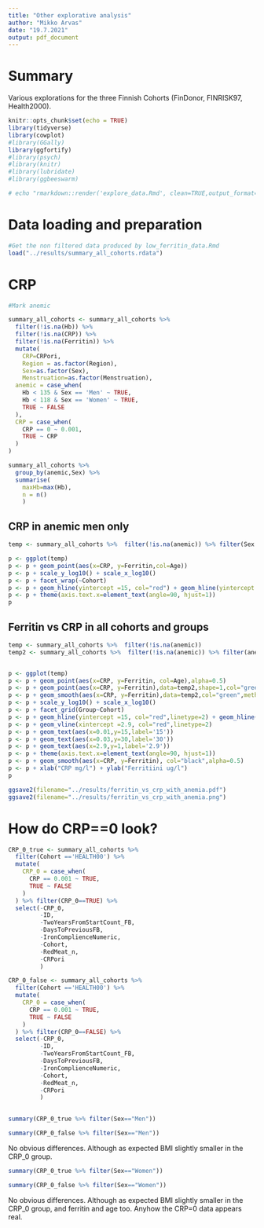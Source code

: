 ```yaml
---
title: "Other explorative analysis"
author: "Mikko Arvas"
date: "19.7.2021"
output: pdf_document
---
```



# Summary

Various explorations for the three Finnish Cohorts (FinDonor, FINRISK97, Health2000). 

```r
knitr::opts_chunk$set(echo = TRUE)
library(tidyverse)
library(cowplot)
#library(GGally)
library(ggfortify)
#library(psych)
#library(knitr)
#library(lubridate)
#library(ggbeeswarm)

# echo "rmarkdown::render('explore_data.Rmd', clean=TRUE,output_format='pdf_document',output_file='../results/explore_data_FIN.pdf')" | R --slave

```

# Data loading and preparation

```r
#Get the non filtered data produced by low_ferritin_data.Rmd
load("../results/summary_all_cohorts.rdata")
```


# CRP

```r

#Mark anemic

summary_all_cohorts <- summary_all_cohorts %>% 
  filter(!is.na(Hb)) %>% 
  filter(!is.na(CRP)) %>%
  filter(!is.na(Ferritin)) %>% 
  mutate(
    CRP=CRPori,
    Region = as.factor(Region),
    Sex=as.factor(Sex),
    Menstruation=as.factor(Menstruation),
  anemic = case_when(
    Hb < 135 & Sex == 'Men' ~ TRUE,
    Hb < 118 & Sex == 'Women' ~ TRUE,
    TRUE ~ FALSE
  ),
  CRP = case_when(
    CRP == 0 ~ 0.001,
    TRUE ~ CRP
  )
)

summary_all_cohorts %>% 
  group_by(anemic,Sex) %>% 
  summarise(
    maxHb=max(Hb),
    n = n()
    )

```

## CRP in anemic men only

```r
temp <- summary_all_cohorts %>%  filter(!is.na(anemic)) %>% filter(Sex == 'Men') %>% filter(anemic == TRUE)

p <- ggplot(temp)
p <- p + geom_point(aes(x=CRP, y=Ferritin,col=Age))
p <- p + scale_y_log10() + scale_x_log10() 
p <- p + facet_wrap(~Cohort)
p <- p + geom_hline(yintercept =15, col="red") + geom_hline(yintercept =30, col="red")
p <- p + theme(axis.text.x=element_text(angle=90, hjust=1))
p

```

## Ferritin vs CRP in all cohorts and groups 

```r
temp <- summary_all_cohorts %>%  filter(!is.na(anemic)) 
temp2 <- summary_all_cohorts %>%  filter(!is.na(anemic)) %>% filter(anemic == TRUE)


p <- ggplot(temp)
p <- p + geom_point(aes(x=CRP, y=Ferritin, col=Age),alpha=0.5)
p <- p + geom_point(aes(x=CRP, y=Ferritin),data=temp2,shape=1,col="green")
p <- p + geom_smooth(aes(x=CRP, y=Ferritin),data=temp2,col="green",method = "lm")
p <- p + scale_y_log10() + scale_x_log10() 
p <- p + facet_grid(Group~Cohort)
p <- p + geom_hline(yintercept =15, col="red",linetype=2) + geom_hline(yintercept =30, col="red",linetype=2)
p <- p + geom_vline(xintercept =2.9, col="red",linetype=2)
p <- p + geom_text(aes(x=0.01,y=15,label='15'))
p <- p + geom_text(aes(x=0.03,y=30,label='30'))
p <- p + geom_text(aes(x=2.9,y=1,label='2.9'))
p <- p + theme(axis.text.x=element_text(angle=90, hjust=1))
p <- p + geom_smooth(aes(x=CRP, y=Ferritin), col="black",alpha=0.5)
p <- p + xlab("CRP mg/l") + ylab("Ferritiini ug/l")
p


```

```r
ggsave2(filename="../results/ferritin_vs_crp_with_anemia.pdf")
ggsave2(filename="../results/ferritin_vs_crp_with_anemia.png")
```

# How do CRP==0 look?

```r
CRP_0_true <- summary_all_cohorts %>%
  filter(Cohort =='HEALTH00') %>% 
  mutate(
    CRP_0 = case_when(
      CRP == 0.001 ~ TRUE,
      TRUE ~ FALSE
    )
  ) %>% filter(CRP_0==TRUE) %>% 
  select(-CRP_0,
         -ID,
         -TwoYearsFromStartCount_FB,
         -DaysToPreviousFB,
         -IronComplienceNumeric,
         -Cohort,
         -RedMeat_n,
         -CRPori
         )

CRP_0_false <- summary_all_cohorts %>%
  filter(Cohort =='HEALTH00') %>% 
  mutate(
    CRP_0 = case_when(
      CRP == 0.001 ~ TRUE,
      TRUE ~ FALSE
    )
  ) %>% filter(CRP_0==FALSE) %>% 
  select(-CRP_0,
         -ID,
         -TwoYearsFromStartCount_FB,
         -DaysToPreviousFB,
         -IronComplienceNumeric,
         -Cohort,
         -RedMeat_n,
         -CRPori
         )
  

summary(CRP_0_true %>% filter(Sex=="Men"))

```

```r
summary(CRP_0_false %>% filter(Sex=="Men"))
```

No obvious differences. Although as expected BMI slightly smaller in the CRP_0 group.

```r
summary(CRP_0_true %>% filter(Sex=="Women"))
```

```r
summary(CRP_0_false %>% filter(Sex=="Women"))
```
No obvious differences. Although as expected BMI slightly smaller in the CRP_0 group, and ferritin and age too. Anyhow the CRP=0 data appears real.